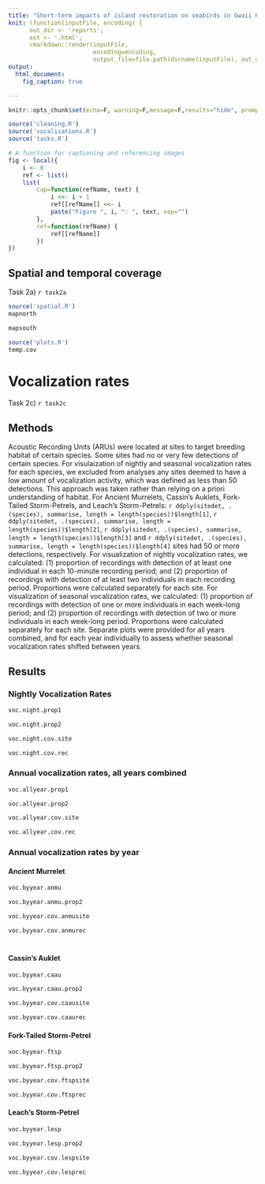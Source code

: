 ```yaml
---
title: "Short-term impacts of island restoration on seabirds in Gwaii Haanas (Feb. 07 update)"
knit: (function(inputFile, encoding) { 
      out_dir <- 'reports';
      ext <- '.html';
      rmarkdown::render(inputFile,
                        encoding=encoding, 
                        output_file=file.path(dirname(inputFile), out_dir,  paste('GH-acoustic-Report-', lubridate::date(Sys.time()), ext, sep = ''))) })
output:
  html_document:
    fig_caption: true

---
```


```r
knitr::opts_chunk$set(echo=F, warning=F,message=F,results="hide", prompt=F, error=F)
```

```r
source('cleaning.R')
source('vocalisations.R')
source('tasks.R')
```

```r
# A function for captioning and referencing images
fig <- local({
    i <- 0
    ref <- list()
    list(
        cap=function(refName, text) {
            i <<- i + 1
            ref[[refName]] <<- i
            paste("Figure ", i, ": ", text, sep="")
        },
        ref=function(refName) {
            ref[[refName]]
        })
})
```

## Spatial and temporal coverage
Task 2a) `r task2a`
```r
source('spatial.R')
mapnorth
```

```r
mapsouth
```

```r
source('plots.R')
temp.cov
```

# Vocalization rates
Task 2c) `r task2c`

## Methods
Acoustic Recording Units (ARUs) were located at sites to target breeding habitat of certain species. Some sites had no or very few detections of certain species. For visulaization of nightly and seasonal vocalization rates for each species, we excluded from analyses any sites deemed to have a low amount of vocalization activity, which was defined as less than 50 detections. This approach was taken rather than relying on a priori understanding of habitat. For Ancient Murrelets, Cassin's Auklets, Fork-Tailed Storm-Petrels, and Leach's Storm-Petrels: `r ddply(sitedet, .(species), summarise, length = length(species))$length[1]`, `r ddply(sitedet, .(species), summarise, length = length(species))$length[2]`, `r ddply(sitedet, .(species), summarise, length = length(species))$length[3]` and `r ddply(sitedet, .(species), summarise, length = length(species))$length[4]` sites had 50 or more detections, respectively. For visualization of nightly vocalization rates, we calculated: (1) proportion of recordings with detection of at least one individual in each 10-minute recording period; and (2) proportion of recordings with detection of at least two individuals in each recording period. Proportions were calculated separately for each site. For visualization of seasonal vocalization rates, we calculated: (1) proportion of recordings with detection of one or more individuals in each week-long period; and (2) proportion of recordings with detection of two or more individuals in each week-long period. Proportions were calculated separately for each site. Separate plots were provided for all years combined, and for each year individually to assess whether seasonal vocalization rates shifted between years.

## Results

### Nightly Vocalization Rates
```r
voc.night.prop1
```

```r
voc.night.prop2
```

```r
voc.night.cov.site
```

```r
voc.night.cov.rec

```

### Annual vocalization rates, all years combined
```r
voc.allyear.prop1
```

```r
voc.allyear.prop2
```

```r
voc.allyear.cov.site
```

```r
voc.allyear.cov.rec
```

### Annual vocalization rates by year
#### Ancient Murrelet
```r
voc.byyear.anmu
```

```r
voc.byyear.anmu.prop2
```

```r
voc.byyear.cov.anmusite
```

```r
voc.byyear.cov.anmurec
```
#
#### Cassin's Auklet
```r
voc.byyear.caau
```

```r
voc.byyear.caau.prop2
```

```r
voc.byyear.cov.caausite
```

```r
voc.byyear.cov.caaurec
```

#### Fork-Tailed Storm-Petrel
```r
voc.byyear.ftsp
```

```r
voc.byyear.ftsp.prop2
```

```r
voc.byyear.cov.ftspsite
```

```r
voc.byyear.cov.ftsprec
```

#### Leach's Storm-Petrel
```r
voc.byyear.lesp
```

```r
voc.byyear.lesp.prop2
```

```r
voc.byyear.cov.lespsite
```

```r
voc.byyear.cov.lesprec
```

<!-- # BACI -->

<!-- We used a before-after-control-impact (BACI) quasi-experimental design to test the impact of rat eradication on seabird populations within the study area. Two phases of rat eradication occured: Phase 1 in 2011 via ground-eradication methods; Phase 2 in 2013 via aerial eradication. In Phase 1, impact sites were Arichika and Bischoffs, with control sites established at Alder, Hotspring and Ramsay. Sampling occurred 2 years prior and 2 years after eradication for impact sites and one year before and 4 years after for control sites (Figure 1). In phase 2, impact sites were Faraday and Murchison islands and control sites included Alder, Hotspring, Ramsay and House islands. Occurence of four seabird species (Ancient Murrelet, Cassin's Auklet, Fork-Tailed Storm-Petrel, Leach's Storm-Petrel) was determined by manual classification of 10-minute recordings from Acoustic Recording Units (ARUs). Each recording was classified as no detection (0), detection of a single individual (1) and detection of more than one individual (2). We recoded these into two binary response variables: (1) presence/absence; (2) presence of more than one individual/absence. -->

<!-- Sampling time varied across sites (both within-season and across-seasons; Figure 1). -->
<!-- ```{r sea, echo = FALSE, results = 'hide', message = FALSE} -->

<!-- ggplot(subset(sea, phase2 ==1), aes(x=DateTime, y=1)) + -->
<!--   geom_bar(stat = 'identity', lwd = 0.3, aes(color = exp))  +  -->
<!--   facet_wrap(~siteID, ncol = 1, strip.position = 'right') + theme_bw() + -->
<!--   scale_x_datetime(breaks = date_breaks('2 months'), labels = date_format("%b-%Y")) +  -->
<!--   theme(axis.text.x = element_text(angle = 90, size = 9)) +  -->
<!--   labs(x = 'Date', y = 'Sites with Operational ARU', color = '') + -->
<!--   theme(axis.title=element_text(size=12, face = 'bold') , axis.title.x=element_text(margin=margin(20,0,0,0)), -->
<!--         axis.title.y=element_text(margin=margin(0,15,0,0)), -->
<!--         strip.text=element_text(size=7.5, face="bold"), legend.title = element_text(size = 10, face = 'bold')) -->

<!-- ``` -->
<!-- Three impact sites had data two years before and after eradication; 5 impact sites had data one year before and two years after eradication; and one site had data one year before and after eradication. Two control sites had data three years before and two years after eradication; two control sites had data two years before and after eradication (one in 2011 and 2013, the other in 2012 and 2013); one control site had data one year before and two years after eradication. Based on vocalization rates we constrained within-season sampling to a time with minimal permanent ingress or egress of individuals (i.e. period likely to contain full breeding population for that year.) For Ancient Murrelets, this was  -->


